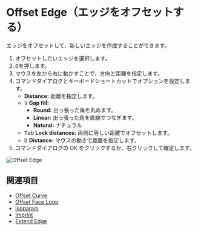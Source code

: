 
# Offset Edge（エッジをオフセットする）

<Reference shortcut="O" command="Offset Edge" button="" />

エッジをオフセットして、新しいエッジを作成することができます。

1. オフセットしたいエッジを選択します。
2. <kbd>O</kbd>を押します。
3. マウスを左から右に動かすことで、方向と距離を指定します。
4. コマンドダイアログとキーボードショートカットでオプションを設定します。
   - **Distance:** 距離を指定します。
   - <kbd>V</kbd> **Gap fill:**
        - **Round:** 出っ張った角を丸めます。
        - **Linear:** 出っ張った角を直線でつなぎます。
        - **Natural:** ナチュラル
   - <kbd>Tab</kbd> **Lock distances:** 両側に等しい距離でオフセットします。
   - <kbd>D</kbd> **Distance:** マウスの動きで距離を指定します。
5. コマンドダイアログの OK をクリックするか、右クリックして確定します。

![Offset Edge](/img/offset-edge.gif)

## 関連項目
- [Offset Curve](./offset-curve)
- [Offset Face Loop](./offset-face-loop)
- [isoparam](./isoparam)
- [Imprint](./imprint)
- [Extend Edge](./extend-edge)










